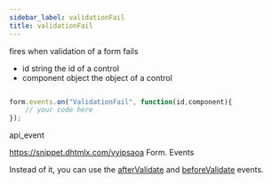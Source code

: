 ```yaml
---
sidebar_label: validationFail
title: validationFail
---
```



          


<Short>

fires when validation of a form fails


</Short>



- id				string			the id of a control
- component			object			the object of a control


~~~js

form.events.on("ValidationFail", function(id,component){
    // your code here
});


~~~
 api_event

<Descr>



</Descr>


 https://snippet.dhtmlx.com/vyipsaoa	Form. Events

 Instead of it, you can use the [afterValidate](/form/api/form_aftervalidate_event) and [beforeValidate](/form/api/form_beforevalidate_event) events.
